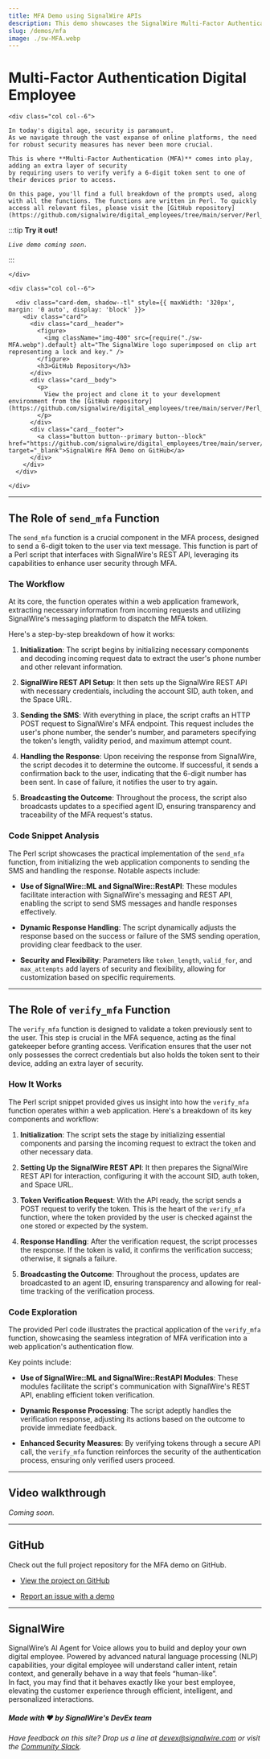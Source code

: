 ---
title: MFA Demo using SignalWire APIs
description: This demo showcases the SignalWire Multi-Factor Authentication API.
slug: /demos/mfa
image: ./sw-MFA.webp
---

# Multi-Factor Authentication Digital Employee

<div class="row">
    
    <div class="col col--6">

    In today's digital age, security is paramount. 
    As we navigate through the vast expanse of online platforms, the need for robust security measures has never been more crucial. 
    
    This is where **Multi-Factor Authentication (MFA)** comes into play, adding an extra layer of security
    by requiring users to verify verify a 6-digit token sent to one of their devices prior to access.

    On this page, you'll find a full breakdown of the prompts used, along with all the functions. The functions are written in Perl. To quickly access all relevant files, please visit the [GitHub repository](https://github.com/signalwire/digital_employees/tree/main/server/Perl_Examples/MFA).


:::tip **Try it out!**

*`Live demo coming soon.`*

:::

    </div>

    <div class="col col--6">

      <div class="card-dem, shadow--tl" style={{ maxWidth: '320px', margin: '0 auto', display: 'block' }}>
        <div class="card">
          <div class="card__header">
            <figure>
              <img className="img-400" src={require("./sw-MFA.webp").default} alt="The SignalWire logo superimposed on clip art representing a lock and key." />
            </figure>
            <h3>GitHub Repository</h3>
          </div>
          <div class="card__body">
            <p>
              View the project and clone it to your development environment from the [GitHub repository](https://github.com/signalwire/digital_employees/tree/main/server/Perl_Examples/MFA).
            </p>
          </div>
          <div class="card__footer">
            <a class="button button--primary button--block" href="https://github.com/signalwire/digital_employees/tree/main/server/Perl_Examples/MFA" target="_blank">SignalWire MFA Demo on GitHub</a>
          </div>
        </div>
      </div>

    </div>

</div>

---

## **The Role of `send_mfa` Function**

The `send_mfa` function is a crucial component in the MFA process, designed to send a 6-digit token to the user via text message. 
This function is part of a Perl script that interfaces with SignalWire's REST API, leveraging its capabilities to enhance user security through MFA.

### **The Workflow**

At its core, the function operates within a web application framework, extracting necessary information from incoming requests and utilizing SignalWire's messaging platform to dispatch the MFA token. 

Here's a step-by-step breakdown of how it works:

1. **Initialization**: The script begins by initializing necessary components and decoding incoming request data to extract the user's phone number and other relevant information.

2. **SignalWire REST API Setup**: It then sets up the SignalWire REST API with necessary credentials, including the account SID, auth token, and the Space URL.

3. **Sending the SMS**: With everything in place, the script crafts an HTTP POST request to SignalWire's MFA endpoint. This request includes the user's phone number, the sender's number, and parameters specifying the token's length, validity period, and maximum attempt count.

4. **Handling the Response**: Upon receiving the response from SignalWire, the script decodes it to determine the outcome. If successful, it sends a confirmation back to the user, indicating that the 6-digit number has been sent. In case of failure, it notifies the user to try again.

5. **Broadcasting the Outcome**: Throughout the process, the script also broadcasts updates to a specified agent ID, ensuring transparency and traceability of the MFA request's status.

### **Code Snippet Analysis**

The Perl script showcases the practical implementation of the `send_mfa` function, from initializing the web application components to sending the SMS and handling the response. Notable aspects include:

- **Use of SignalWire::ML and SignalWire::RestAPI**: These modules facilitate interaction with SignalWire's messaging and REST API, enabling the script to send SMS messages and handle responses effectively.

- **Dynamic Response Handling**: The script dynamically adjusts the response based on the success or failure of the SMS sending operation, providing clear feedback to the user.

- **Security and Flexibility**: Parameters like `token_length`, `valid_for`, and `max_attempts` add layers of security and flexibility, allowing for customization based on specific requirements.

---

## **The Role of `verify_mfa` Function**

The `verify_mfa` function is designed to validate a token previously sent to the user. This step is crucial in the MFA sequence, acting as the final gatekeeper before granting access. Verification ensures that the user not only possesses the correct credentials but also holds the token sent to their device, adding an extra layer of security.

### **How It Works**

The Perl script snippet provided gives us insight into how the `verify_mfa` function operates within a web application. Here's a breakdown of its key components and workflow:

1. **Initialization**: The script sets the stage by initializing essential components and parsing the incoming request to extract the token and other necessary data.

2. **Setting Up the SignalWire REST API**: It then prepares the SignalWire REST API for interaction, configuring it with the account SID, auth token, and Space URL.

3. **Token Verification Request**: With the API ready, the script sends a POST request to verify the token. This is the heart of the `verify_mfa` function, where the token provided by the user is checked against the one stored or expected by the system.

4. **Response Handling**: After the verification request, the script processes the response. If the token is valid, it confirms the verification success; otherwise, it signals a failure.

5. **Broadcasting the Outcome**: Throughout the process, updates are broadcasted to an agent ID, ensuring transparency and allowing for real-time tracking of the verification process.

### **Code Exploration**

The provided Perl code illustrates the practical application of the `verify_mfa` function, showcasing the seamless integration of MFA verification into a web application's authentication flow. 

Key points include:

- **Use of SignalWire::ML and SignalWire::RestAPI Modules**: These modules facilitate the script's communication with SignalWire's REST API, enabling efficient token verification.

- **Dynamic Response Processing**: The script adeptly handles the verification response, adjusting its actions based on the outcome to provide immediate feedback.

- **Enhanced Security Measures**: By verifying tokens through a secure API call, the `verify_mfa` function reinforces the security of the authentication process, ensuring only verified users proceed.

---

## Video walkthrough

*Coming soon.*

---

## GitHub

Check out the full project repository for the MFA demo on GitHub.

  - [View the project on GitHub](https://github.com/signalwire/digital_employees/tree/main/server/Perl_Examples/MFA)

  - [Report an issue with a demo](https://github.com/signalwire/digital_employees/issues)

---

## SignalWire

 SignalWire’s AI Agent for Voice allows you to build and deploy your own digital employee. 
 Powered by advanced natural language processing (NLP) capabilities, your digital employee will understand caller intent, retain context, and generally behave in a way that feels “human-like”.  
 In fact, you may find that it behaves exactly like your best employee, 
 elevating the customer experience through efficient, intelligent, and personalized interactions.

##### Made with ❤️ by SignalWire's DevEx team

*Have feedback on this site? Drop us a line at devex@signalwire.com or visit the [Community Slack](https://signalwire-community.slack.com/).*